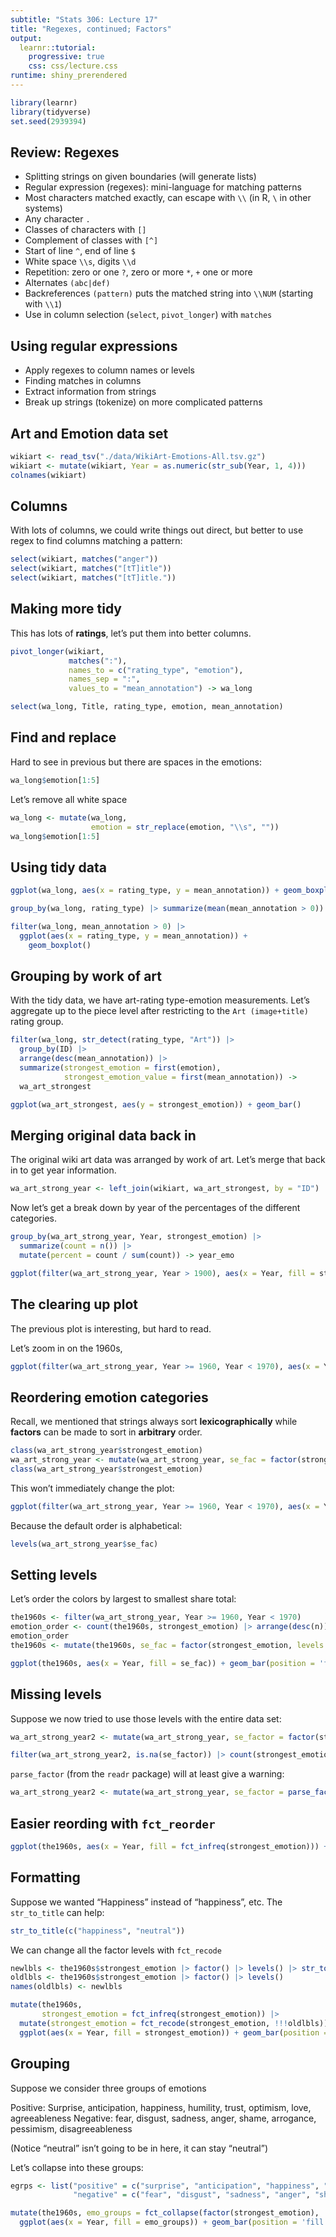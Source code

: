 ```yaml
---
subtitle: "Stats 306: Lecture 17"
title: "Regexes, continued; Factors"
output: 
  learnr::tutorial:
    progressive: true
    css: css/lecture.css
runtime: shiny_prerendered
---
```



```r
library(learnr)
library(tidyverse)
set.seed(2939394)
```

## Review: Regexes

* Splitting strings on given boundaries (will generate lists)
* Regular expression (regexes): mini-language for matching patterns
* Most characters matched exactly, can escape with `\\` (in R, `\` in other systems)
* Any character `.`
* Classes of characters with `[]`
* Complement of classes with `[^]`
* Start of line `^`, end of line `$`
* White space `\\s`, digits `\\d` 
* Repetition: zero or one `?`, zero or more `*`, `+` one or more
* Alternates `(abc|def)`
* Backreferences `(pattern)` puts the matched string into `\\NUM` (starting with `\\1`)
* Use in column selection (`select`, `pivot_longer`) with `matches`

## Using regular expressions

* Apply regexes to column names or levels
* Finding matches in columns
* Extract information from strings
* Break up strings (tokenize) on more complicated patterns

## Art and Emotion data set

```r
wikiart <- read_tsv("./data/WikiArt-Emotions-All.tsv.gz")
wikiart <- mutate(wikiart, Year = as.numeric(str_sub(Year, 1, 4)))
colnames(wikiart)
```

## Columns

With lots of columns, we could write things out direct, but better to use regex to find columns matching a pattern:

```r
select(wikiart, matches("anger"))
select(wikiart, matches("[tT]itle"))
select(wikiart, matches("[tT]itle."))
```

## Making more tidy

This has lots of **ratings**, let's put them into better columns.

```r
pivot_longer(wikiart, 
             matches(":"), 
             names_to = c("rating_type", "emotion"),
             names_sep = ":",
             values_to = "mean_annotation") -> wa_long

select(wa_long, Title, rating_type, emotion, mean_annotation)
```

## Find and replace

Hard to see in previous but there are spaces in the emotions:

```r
wa_long$emotion[1:5]
```

Let's remove all white space
```r
wa_long <- mutate(wa_long,
                  emotion = str_replace(emotion, "\\s", ""))
wa_long$emotion[1:5]
```

## Using tidy data

```r
ggplot(wa_long, aes(x = rating_type, y = mean_annotation)) + geom_boxplot()
```


```r
group_by(wa_long, rating_type) |> summarize(mean(mean_annotation > 0))
```

```r
filter(wa_long, mean_annotation > 0) |>
  ggplot(aes(x = rating_type, y = mean_annotation)) +
    geom_boxplot()
```

## Grouping by work of art

With the tidy data, we have art-rating type-emotion measurements. Let's aggregate up to the piece level after restricting to the `Art (image+title)` rating group.

```r
filter(wa_long, str_detect(rating_type, "Art")) |>
  group_by(ID) |>
  arrange(desc(mean_annotation)) |>
  summarize(strongest_emotion = first(emotion),
            strongest_emotion_value = first(mean_annotation)) ->
  wa_art_strongest
```

```r
ggplot(wa_art_strongest, aes(y = strongest_emotion)) + geom_bar()
```



## Merging original data back in

The original wiki art data was arranged by work of art. Let's merge that back in to get year information.

```r
wa_art_strong_year <- left_join(wikiart, wa_art_strongest, by = "ID")
```

Now let's get a break down by year of the percentages of the different categories.

```r

group_by(wa_art_strong_year, Year, strongest_emotion) |>
  summarize(count = n()) |>
  mutate(percent = count / sum(count)) -> year_emo

ggplot(filter(wa_art_strong_year, Year > 1900), aes(x = Year, fill = strongest_emotion)) + geom_bar(position = 'fill')

```

## The clearing up plot

The previous plot is interesting, but hard to read.

Let's zoom in on the 1960s,

```r
ggplot(filter(wa_art_strong_year, Year >= 1960, Year < 1970), aes(x = Year, fill = strongest_emotion)) + geom_bar(position = 'fill')
```

## Reordering emotion categories

Recall, we mentioned that strings always sort **lexicographically** while **factors** can be made to sort in **arbitrary** order.

```r
class(wa_art_strong_year$strongest_emotion)
wa_art_strong_year <- mutate(wa_art_strong_year, se_fac = factor(strongest_emotion))
class(wa_art_strong_year$strongest_emotion)
```

This won't immediately change the plot:

```r
ggplot(filter(wa_art_strong_year, Year >= 1960, Year < 1970), aes(x = Year, fill = se_fac)) + geom_bar(position = 'fill')
```

Because the default order is alphabetical:
```r
levels(wa_art_strong_year$se_fac)
```

## Setting levels

Let's order the colors by largest to smallest share total:

```r
the1960s <- filter(wa_art_strong_year, Year >= 1960, Year < 1970)
emotion_order <- count(the1960s, strongest_emotion) |> arrange(desc(n)) 
emotion_order
the1960s <- mutate(the1960s, se_fac = factor(strongest_emotion, levels = emotion_order$strongest_emotion))
```

```r
ggplot(the1960s, aes(x = Year, fill = se_fac)) + geom_bar(position = 'fill')
```


## Missing levels

Suppose we now tried to use those levels with the entire data set:

```r
wa_art_strong_year2 <- mutate(wa_art_strong_year, se_factor = factor(strongest_emotion, levels = emotion_order$strongest_emotion))

filter(wa_art_strong_year2, is.na(se_factor)) |> count(strongest_emotion)
```

`parse_factor` (from the `readr` package) will at least give a warning:
```r
wa_art_strong_year2 <- mutate(wa_art_strong_year, se_factor = parse_factor(strongest_emotion, levels = emotion_order$strongest_emotion))
```

## Easier reording with `fct_reorder`

```r
ggplot(the1960s, aes(x = Year, fill = fct_infreq(strongest_emotion))) + geom_bar(position = 'fill')
```

## Formatting

Suppose we wanted "Happiness" instead of "happiness", etc. The `str_to_title` can help:
```r
str_to_title(c("happiness", "neutral"))
```

We can change all the factor levels with `fct_recode`

```r
newlbls <- the1960s$strongest_emotion |> factor() |> levels() |> str_to_title()
oldlbls <- the1960s$strongest_emotion |> factor() |> levels()
names(oldlbls) <- newlbls

mutate(the1960s,
       strongest_emotion = fct_infreq(strongest_emotion)) |> 
  mutate(strongest_emotion = fct_recode(strongest_emotion, !!!oldlbls)) |>
  ggplot(aes(x = Year, fill = strongest_emotion)) + geom_bar(position = 'fill')
```

## Grouping

Suppose we consider three groups of emotions

Positive: Surprise, anticipation, happiness, humility, trust, optimism, love, agreeableness
Negative: fear, disgust, sadness, anger, shame, arrogance, pessimism, disagreeableness 

(Notice "neutral" isn't going to be in here, it can stay "neutral")

Let's collapse into these groups:

```r
egrps <- list("positive" = c("surprise", "anticipation", "happiness", "humility", "trust", "optimism", "love", "agreeableness"),
              "negative" = c("fear", "disgust", "sadness", "anger", "shame", "arrogance", "pessimism", "disagreeableness"))

mutate(the1960s, emo_groups = fct_collapse(factor(strongest_emotion), !!!egrps)) |>
  ggplot(aes(x = Year, fill = emo_groups)) + geom_bar(position = 'fill')

```


